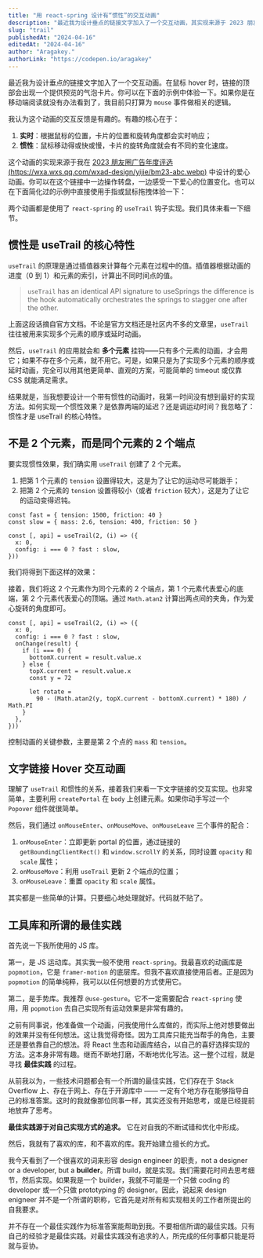 ```yaml
---
title: "用 react-spring 设计有“惯性”的交互动画"
description: "最近我为设计垂点的链接文字加入了一个交互动画，其实现来源于 2023 朋友圈广告年度评选项目中的爱心动画设计。思考一个有趣的交互动画并且将它实现，是一件让人快乐的事。"
slug: "trail"
publishedAt: "2024-04-16"
editedAt: "2024-04-16"
author: "Aragakey."
authorLink: "https://codepen.io/aragakey"
---
```



最近我为设计垂点的链接文字加入了一个交互动画。在鼠标 hover 时，链接的顶部会出现一个提供预览的气泡卡片。你可以在下面的示例中体验一下。如果你是在移动端阅读就没有办法看到了，我目前只打算为 `mouse` 事件做相关的逻辑。

<TrailLink />

我认为这个动画的交互反馈是有趣的。有趣的核心在于：

1. **实时**：根据鼠标的位置，卡片的位置和旋转角度都会实时响应；
2. **惯性**：鼠标移动得或快或慢，卡片的旋转角度就会有不同的变化速度。

这个动画的实现来源于我在 [2023 朋友圈广告年度评选(https://wxa.wxs.qq.com/wxad-design/yijie/bm23-abc.webp)](https://mp.weixin.qq.com/promotion/res/htmledition/best-moments-2023-demo/index.html) 中设计的爱心动画。你可以在这个链接中一边操作转盘，一边感受一下爱心的位置变化。也可以在下面简化过的示例中直接使用手指或鼠标拖拽体验一下：

<TrailHeart />

两个动画都是使用了 `react-spring` 的 `useTrail` 钩子实现。我们具体来看一下细节。

## 惯性是 useTrail 的核心特性

`useTrail` 的原理是通过插值器来计算每个元素在过程中的值。插值器根据动画的进度（0 到 1）和元素的索引，计算出不同时间点的值。

> `useTrail` has an identical API signature to useSprings the difference is the hook automatically orchestrates the springs to stagger one after the other.

上面这段话摘自官方文档。不论是官方文档还是社区内不多的文章里，`useTrail` 往往被用来实现多个元素的顺序或延时动画。

然后，`useTrail` 的应用就会和 **多个元素** 挂钩——只有多个元素的动画，才会用它；如果不存在多个元素，就不用它。可是，如果只是为了实现多个元素的顺序或延时动画，完全可以用其他更简单、直观的方案，可能简单的 timeout 或仅靠 CSS 就能满足需求。

结果就是，当我想要设计一个带有惯性的动画时，我第一时间没有想到最好的实现方法。如何实现一个惯性效果？是依靠两端的延迟？还是调运动时间？我忽略了：惯性才是 useTrail 的核心特性。

## 不是 2 个元素，而是同个元素的 2 个端点

要实现惯性效果，我们确实用 `useTrail` 创建了 2 个元素。

1. 把第 1 个元素的 `tension` 设置得较大，这是为了让它的运动尽可能跟手；
2. 把第 2 个元素的 `tension` 设置得较小（或者 `friction` 较大），这是为了让它的运动变得迟钝。

```tsx
const fast = { tension: 1500, friction: 40 }
const slow = { mass: 2.6, tension: 400, friction: 50 }

const [, api] = useTrail(2, (i) => ({
  x: 0,
  config: i === 0 ? fast : slow,
}))
```

我们将得到下面这样的效果：

<TrailTwoPoints />

接着，我们将这 2 个元素作为同个元素的 2 个端点，第 1 个元素代表爱心的底端，第 2 个元素代表爱心的顶端。通过 `Math.atan2` 计算出两点间的夹角，作为爱心旋转的角度即可。

```tsx
const [, api] = useTrail(2, (i) => ({
  x: 0,
  config: i === 0 ? fast : slow,
  onChange(result) {
    if (i === 0) {
      bottomX.current = result.value.x
    } else {
      topX.current = result.value.x
      const y = 72

      let rotate =
        90 - (Math.atan2(y, topX.current - bottomX.current) * 180) / Math.PI
    }
  },
}))
```

<TrailTwoPoints showHeart />

控制动画的关键参数，主要是第 2 个点的 `mass` 和 `tension`。

## 文字链接 Hover 交互动画

理解了 `useTrail` 和惯性的关系，接着我们来看一下文字链接的交互实现。也非常简单，主要利用 `createPortal` 在 `body` 上创建元素。如果你动手写过一个 `Popover` 组件就很简单。

然后，我们通过 `onMouseEnter`、`onMouseMove`、`onMouseLeave` 三个事件的配合：

1. `onMouseEnter`：立即更新 portal 的位置，通过链接的 `getBoundingClientRect()` 和 `window.scrollY` 的关系，同时设置 `opacity` 和 `scale` 属性；
2. `onMouseMove`：利用 `useTrail` 更新 2 个端点的位置；
3. `onMouseLeave`：重置 `opacity` 和 `scale` 属性。

其实都是一些简单的计算。只要细心地处理就好。代码就不贴了。

## 工具库和所谓的最佳实践

首先说一下我所使用的 JS 库。

第一，是 JS 运动库。其实我一般不使用 `react-spring`。我最喜欢的动画库是 `popmotion`，它是 `framer-motion` 的底层库。但我不喜欢直接使用后者。正是因为 `popmotion` 的简单纯粹，我可以以任何想要的方式使用它。

第二，是手势库。我推荐 `@use-gesture`。它不一定需要配合 `react-spring` 使用，用 `popmotion` 去自己实现所有运动效果是非常有趣的。

之前有同事说，他准备做一个动画，问我使用什么库做的，而实际上他对想要做出的效果并没有任何想法。这让我觉得奇怪。因为工具库只能充当帮手的角色，主要还是要依靠自己的想法。将 React 生态和动画库结合，以自己的喜好选择实现的方法。这本身非常有趣。继而不断地打磨，不断地优化写法。这一整个过程，就是寻找 **最佳实践** 的过程。

从前我以为，一些技术问题都会有一个所谓的最佳实践，它们存在于 Stack Overflow 上、存在于网上、存在于开源库中 —— 一定有个地方存在能够指导自己的标准答案。这时的我就像那位同事一样，其实还没有开始思考，或是已经提前地放弃了思考。

**最佳实践源于对自己实现方式的追求。** 它在对自我的不断试错和优化中形成。

然后，我就有了喜欢的库，和不喜欢的库。我开始建立擅长的方式。

我今天看到了一个很喜欢的词来形容 design engineer 的职责，not a designer or a developer, but a **builder**。所谓 build，就是实现。我们需要花时间去思考细节，然后实现。如果我是一个 builder，我就不可能是一个只做 coding 的 developer 或一个只做 prototyping 的 designer。因此，说起来 design enigneer 并不是一个所谓的职称，它首先是对所有和实现相关的工作者所提出的自我要求。

并不存在一个最佳实践作为标准答案能帮助到我。不要相信所谓的最佳实践。只有自己的经验才是最佳实践。对最佳实践没有追求的人，所完成的任何事都只能是将就与妥协。
